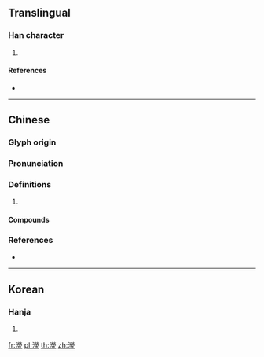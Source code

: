 {{character info/new}}
==Translingual==

===Han character===
{{Han char|rn=85|rad=水|as=14|sn=17|four=39132|canj=EFFE|ids=⿰氵滎}}

# {{defn|Han|sort=水14}}

====References====
* {{Han ref|kx=0657.290|dkj=18490|hdz=31773.050|uh=6FF4|ud=28660|bh=ED50|bd=60752}}

----

==Chinese==
{{zh-forms}}

===Glyph origin===
{{Han etym}}

===Pronunciation===
{{zh-pron
|m=yíng
|c=jing4
|mc=y
|oc=y
|cat=
}}

===Definitions===
{{zh-hanzi}}

# {{rfdef|zh}}

====Compounds====
{{zh-der|濎濴}}

===References===
* {{R:twedu|B02310}}

----

==Korean==

===Hanja===
{{ko-hanja|hangeul=영|eumhun=|rv=yeong|mr=yŏng|y=yeng}}

# {{defn|lang=ko|sort=水14}}

[[fr:濴]]
[[pl:濴]]
[[th:濴]]
[[zh:濴]]